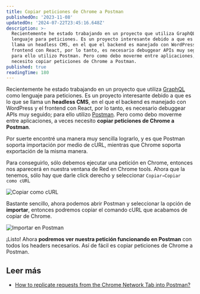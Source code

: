 ```yaml
---
title: Copiar peticiones de Chrome a Postman
publishedOn: '2023-11-08'
updatedOn: '2024-07-22T23:45:16.648Z'
description: >-
  Recientemente he estado trabajando en un proyecto que utiliza GraphQL como
  lenguaje para peticiones. Es un proyecto interesante debido a que es lo que se
  llama un headless CMS, en el que el backend es manejado con WordPress y el
  frontend con React, por lo tanto, es necesario debuggear APIs muy seguido;
  para ello utilizo Postman. Pero como debo moverme entre aplicaciones, a veces
  necesito copiar peticiones de Chrome a Postman.
published: true
readingTime: 180
---
```


Recientemente he estado trabajando en un proyecto que utiliza [GraphQL](https://graphql.org/) como lenguaje 
para peticiones. Es un proyecto interesante debido a que es lo que se llama un 
**headless CMS**, en el que el backend es manejado con WordPress y el frontend con 
React, por lo tanto, es necesario debuggear APIs muy seguido; para ello utilizo 
[Postman](https://www.postman.com/). Pero como debo moverme entre aplicaciones, a 
veces necesito **copiar peticiones de Chrome a Postman**.

Por suerte encontré una manera muy sencilla lograrlo, y es que Postman soporta 
importación por medio de cURL, mientras que Chrome soporta exportación de la misma manera.

Para conseguirlo, sólo debemos ejecutar una petición en Chrome, 
entonces nos aparecerá en nuestra ventana de Red en Chrome tools. Ahora que la tenemos, 
sólo hay que darle click derecho y seleccionar `Copiar→Copiar como cURL`

![Copiar como cURL](/posts/copy-chrome-requests-to-postman/copy-as-curl.webp)

Bastante sencillo, ahora podemos abrir Postman y seleccionar la opción de **importar**, 
entonces podremos copiar el comando cURL que acabamos de copiar de Chrome.

![Importar en Postman](/posts/copy-chrome-requests-to-postman/import.webp)

¡Listo! Ahora **podremos ver nuestra petición funcionando en Postman** con todos los 
headers necesarios. Así de fácil es copiar peticiones de Chrome a Postman.

## Leer más

- [How to replicate requests from the Chrome Network Tab into Postman?](https://medium.com/@tiboprea/how-to-replicate-requests-from-the-chrome-network-tab-into-postman-4ec6016ee18c)
